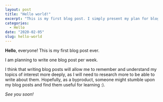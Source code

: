 ```yaml
---
layout: post
title: "Hello world!"
excerpt: "This is my first blog post. I simply present my plan for blogging and at the same time test if the blogging framework works :)"
categories:
  - Hello
date: "2020-02-05"
slug: hello-world
---
```


**Hello**, everyone! This is my first blog post ever.

I am planning to write one blog post per week.

I think that writing blog posts will allow me to remember and understand my topics of interest more deeply, as I will need to research more to be able to write about them. Hopefully, as a byproduct, someone might stumble upon my blog posts and find them useful for learning :).

_See you soon!_
